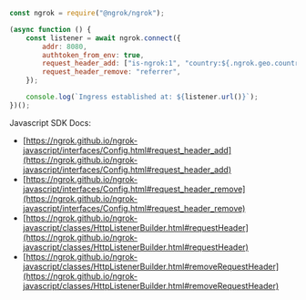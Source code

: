 ```jsx
const ngrok = require("@ngrok/ngrok");

(async function () {
	const listener = await ngrok.connect({
		addr: 8080,
		authtoken_from_env: true,
		request_header_add: ["is-ngrok:1", "country:${.ngrok.geo.country_code}"],
		request_header_remove: "referrer",
	});

	console.log(`Ingress established at: ${listener.url()}`);
})();
```

Javascript SDK Docs:

- [https://ngrok.github.io/ngrok-javascript/interfaces/Config.html#request_header_add](https://ngrok.github.io/ngrok-javascript/interfaces/Config.html#request_header_add)
- [https://ngrok.github.io/ngrok-javascript/interfaces/Config.html#request_header_remove](https://ngrok.github.io/ngrok-javascript/interfaces/Config.html#request_header_remove)
- [https://ngrok.github.io/ngrok-javascript/classes/HttpListenerBuilder.html#requestHeader](https://ngrok.github.io/ngrok-javascript/classes/HttpListenerBuilder.html#requestHeader)
- [https://ngrok.github.io/ngrok-javascript/classes/HttpListenerBuilder.html#removeRequestHeader](https://ngrok.github.io/ngrok-javascript/classes/HttpListenerBuilder.html#removeRequestHeader)
